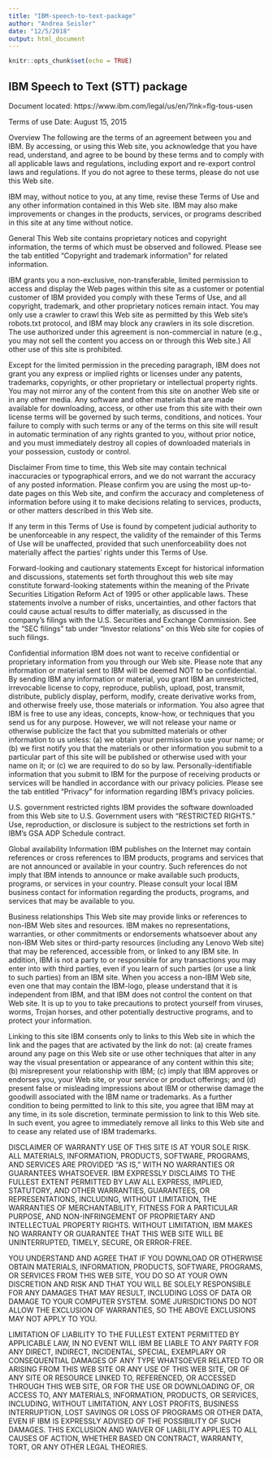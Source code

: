 ```yaml
---
title: "IBM-speech-to-text-package"
author: "Andrea Seisler"
date: "12/5/2018"
output: html_document
---
```


```r
knitr::opts_chunk$set(echo = TRUE)
```

## IBM Speech to Text (STT) package  

Document located: https://www.ibm.com/legal/us/en/?lnk=flg-tous-usen

Terms of use
Date: August 15, 2015
 
Overview
The following are the terms of an agreement between you and IBM. By accessing, or using this Web site, you acknowledge that you have read, understand, and agree to be bound by these terms and to comply with all applicable laws and regulations, including export and re-export control laws and regulations. If you do not agree to these terms, please do not use this Web site.

IBM may, without notice to you, at any time, revise these Terms of Use and any other information contained in this Web site. IBM may also make improvements or changes in the products, services, or programs described in this site at any time without notice.

General
This Web site contains proprietary notices and copyright information, the terms of which must be observed and followed. Please see the tab entitled “Copyright and trademark information” for related information.

IBM grants you a non-exclusive, non-transferable, limited permission to access and display the Web pages within this site as a customer or potential customer of IBM provided you comply with these Terms of Use, and all copyright, trademark, and other proprietary notices remain intact. You may only use a crawler to crawl this Web site as permitted by this Web site’s robots.txt protocol, and IBM may block any crawlers in its sole discretion. The use authorized under this agreement is non-commercial in nature (e.g., you may not sell the content you access on or through this Web site.) All other use of this site is prohibited.

Except for the limited permission in the preceding paragraph, IBM does not grant you any express or implied rights or licenses under any patents, trademarks, copyrights, or other proprietary or intellectual property rights. You may not mirror any of the content from this site on another Web site or in any other media. Any software and other materials that are made available for downloading, access, or other use from this site with their own license terms will be governed by such terms, conditions, and notices. Your failure to comply with such terms or any of the terms on this site will result in automatic termination of any rights granted to you, without prior notice, and you must immediately destroy all copies of downloaded materials in your possession, custody or control.

Disclaimer
From time to time, this Web site may contain technical inaccuracies or typographical errors, and we do not warrant the accuracy of any posted information. Please confirm you are using the most up-to-date pages on this Web site, and confirm the accuracy and completeness of information before using it to make decisions relating to services, products, or other matters described in this Web site.

If any term in this Terms of Use is found by competent judicial authority to be unenforceable in any respect, the validity of the remainder of this Terms of Use will be unaffected, provided that such unenforceability does not materially affect the parties’ rights under this Terms of Use.

Forward-looking and cautionary statements
Except for historical information and discussions, statements set forth throughout this web site may constitute forward-looking statements within the meaning of the Private Securities Litigation Reform Act of 1995 or other applicable laws. These statements involve a number of risks, uncertainties, and other factors that could cause actual results to differ materially, as discussed in the company's filings with the U.S. Securities and Exchange Commission. See the “SEC filings” tab under “Investor relations” on this Web site for copies of such filings.

Confidential information
IBM does not want to receive confidential or proprietary information from you through our Web site. Please note that any information or material sent to IBM will be deemed NOT to be confidential. By sending IBM any information or material, you grant IBM an unrestricted, irrevocable license to copy, reproduce, publish, upload, post, transmit, distribute, publicly display, perform, modify, create derivative works from, and otherwise freely use, those materials or information. You also agree that IBM is free to use any ideas, concepts, know-how, or techniques that you send us for any purpose. However, we will not release your name or otherwise publicize the fact that you submitted materials or other information to us unless: (a) we obtain your permission to use your name; or (b) we first notify you that the materials or other information you submit to a particular part of this site will be published or otherwise used with your name on it; or (c) we are required to do so by law. Personally-identifiable information that you submit to IBM for the purpose of receiving products or services will be handled in accordance with our privacy policies. Please see the tab entitled “Privacy” for information regarding IBM’s privacy policies.

U.S. government restricted rights
IBM provides the software downloaded from this Web site to U.S. Government users with “RESTRICTED RIGHTS." Use, reproduction, or disclosure is subject to the restrictions set forth in IBM’s GSA ADP Schedule contract.

Global availability
Information IBM publishes on the Internet may contain references or cross references to IBM products, programs and services that are not announced or available in your country. Such references do not imply that IBM intends to announce or make available such products, programs, or services in your country. Please consult your local IBM business contact for information regarding the products, programs, and services that may be available to you.

Business relationships
This Web site may provide links or references to non-IBM Web sites and resources. IBM makes no representations, warranties, or other commitments or endorsements whatsoever about any non-IBM Web sites or third-party resources (including any Lenovo Web site) that may be referenced, accessible from, or linked to any IBM site. In addition, IBM is not a party to or responsible for any transactions you may enter into with third parties, even if you learn of such parties (or use a link to such parties) from an IBM site. When you access a non-IBM Web site, even one that may contain the IBM-logo, please understand that it is independent from IBM, and that IBM does not control the content on that Web site. It is up to you to take precautions to protect yourself from viruses, worms, Trojan horses, and other potentially destructive programs, and to protect your information.

Linking to this site
IBM consents only to links to this Web site in which the link and the pages that are activated by the link do not: (a) create frames around any page on this Web site or use other techniques that alter in any way the visual presentation or appearance of any content within this site; (b) misrepresent your relationship with IBM; (c) imply that IBM approves or endorses you, your Web site, or your service or product offerings; and (d) present false or misleading impressions about IBM or otherwise damage the goodwill associated with the IBM name or trademarks. As a further condition to being permitted to link to this site, you agree that IBM may at any time, in its sole discretion, terminate permission to link to this Web site. In such event, you agree to immediately remove all links to this Web site and to cease any related use of IBM trademarks.

DISCLAIMER OF WARRANTY
USE OF THIS SITE IS AT YOUR SOLE RISK. ALL MATERIALS, INFORMATION, PRODUCTS, SOFTWARE, PROGRAMS, AND SERVICES ARE PROVIDED "AS IS," WITH NO WARRANTIES OR GUARANTEES WHATSOEVER. IBM EXPRESSLY DISCLAIMS TO THE FULLEST EXTENT PERMITTED BY LAW ALL EXPRESS, IMPLIED, STATUTORY, AND OTHER WARRANTIES, GUARANTEES, OR REPRESENTATIONS, INCLUDING, WITHOUT LIMITATION, THE WARRANTIES OF MERCHANTABILITY, FITNESS FOR A PARTICULAR PURPOSE, AND NON-INFRINGEMENT OF PROPRIETARY AND INTELLECTUAL PROPERTY RIGHTS. WITHOUT LIMITATION, IBM MAKES NO WARRANTY OR GUARANTEE THAT THIS WEB SITE WILL BE UNINTERRUPTED, TIMELY, SECURE, OR ERROR-FREE.

YOU UNDERSTAND AND AGREE THAT IF YOU DOWNLOAD OR OTHERWISE OBTAIN MATERIALS, INFORMATION, PRODUCTS, SOFTWARE, PROGRAMS, OR SERVICES FROM THIS WEB SITE, YOU DO SO AT YOUR OWN DISCRETION AND RISK AND THAT YOU WILL BE SOLELY RESPONSIBLE FOR ANY DAMAGES THAT MAY RESULT, INCLUDING LOSS OF DATA OR DAMAGE TO YOUR COMPUTER SYSTEM. SOME JURISDICTIONS DO NOT ALLOW THE EXCLUSION OF WARRANTIES, SO THE ABOVE EXCLUSIONS MAY NOT APPLY TO YOU.

LIMITATION OF LIABILITY
TO THE FULLEST EXTENT PERMITTED BY APPLICABLE LAW, IN NO EVENT WILL IBM BE LIABLE TO ANY PARTY FOR ANY DIRECT, INDIRECT, INCIDENTAL, SPECIAL, EXEMPLARY OR CONSEQUENTIAL DAMAGES OF ANY TYPE WHATSOEVER RELATED TO OR ARISING FROM THIS WEB SITE OR ANY USE OF THIS WEB SITE, OR OF ANY SITE OR RESOURCE LINKED TO, REFERENCED, OR ACCESSED THROUGH THIS WEB SITE, OR FOR THE USE OR DOWNLOADING OF, OR ACCESS TO, ANY MATERIALS, INFORMATION, PRODUCTS, OR SERVICES, INCLUDING, WITHOUT LIMITATION, ANY LOST PROFITS, BUSINESS INTERRUPTION, LOST SAVINGS OR LOSS OF PROGRAMS OR OTHER DATA, EVEN IF IBM IS EXPRESSLY ADVISED OF THE POSSIBILITY OF SUCH DAMAGES. THIS EXCLUSION AND WAIVER OF LIABILITY APPLIES TO ALL CAUSES OF ACTION, WHETHER BASED ON CONTRACT, WARRANTY, TORT, OR ANY OTHER LEGAL THEORIES.